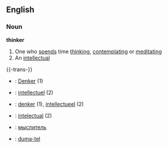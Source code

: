 ==English==
===Noun===
'''thinker'''
# One who [[spend]]s time [[think]]ing, [[contemplate|contemplating]] or [[meditate|meditating]]
# An [[intellectual]]

{{-trans-}}
* {{de}}: [[Denker]] (1)
* {{fr}}: [[intellectuel]] (2)
* {{nl}}: [[denker]] (1), [[intellectueel]] (2)
* {{pt}}: [[intelectual]] (2)
* {{ru}}: [[мыслитель]]
* {{slv}}: [[duma-tel]]